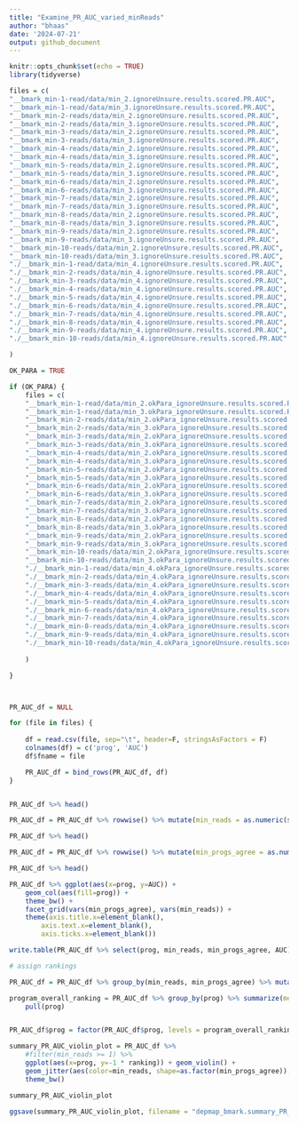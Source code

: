 ```yaml
---
title: "Examine_PR_AUC_varied_minReads"
author: "bhaas"
date: '2024-07-21'
output: github_document
---
```


```r
knitr::opts_chunk$set(echo = TRUE)
library(tidyverse)
```


```r

files = c(
"__bmark_min-1-read/data/min_2.ignoreUnsure.results.scored.PR.AUC",
"__bmark_min-1-read/data/min_3.ignoreUnsure.results.scored.PR.AUC",
"__bmark_min-2-reads/data/min_2.ignoreUnsure.results.scored.PR.AUC",
"__bmark_min-2-reads/data/min_3.ignoreUnsure.results.scored.PR.AUC",
"__bmark_min-3-reads/data/min_2.ignoreUnsure.results.scored.PR.AUC",
"__bmark_min-3-reads/data/min_3.ignoreUnsure.results.scored.PR.AUC",
"__bmark_min-4-reads/data/min_2.ignoreUnsure.results.scored.PR.AUC",
"__bmark_min-4-reads/data/min_3.ignoreUnsure.results.scored.PR.AUC",
"__bmark_min-5-reads/data/min_2.ignoreUnsure.results.scored.PR.AUC",
"__bmark_min-5-reads/data/min_3.ignoreUnsure.results.scored.PR.AUC",
"__bmark_min-6-reads/data/min_2.ignoreUnsure.results.scored.PR.AUC",
"__bmark_min-6-reads/data/min_3.ignoreUnsure.results.scored.PR.AUC",
"__bmark_min-7-reads/data/min_2.ignoreUnsure.results.scored.PR.AUC",
"__bmark_min-7-reads/data/min_3.ignoreUnsure.results.scored.PR.AUC",
"__bmark_min-8-reads/data/min_2.ignoreUnsure.results.scored.PR.AUC",
"__bmark_min-8-reads/data/min_3.ignoreUnsure.results.scored.PR.AUC",
"__bmark_min-9-reads/data/min_2.ignoreUnsure.results.scored.PR.AUC",
"__bmark_min-9-reads/data/min_3.ignoreUnsure.results.scored.PR.AUC",
"__bmark_min-10-reads/data/min_2.ignoreUnsure.results.scored.PR.AUC",
"__bmark_min-10-reads/data/min_3.ignoreUnsure.results.scored.PR.AUC",
"./__bmark_min-1-read/data/min_4.ignoreUnsure.results.scored.PR.AUC",
"./__bmark_min-2-reads/data/min_4.ignoreUnsure.results.scored.PR.AUC",
"./__bmark_min-3-reads/data/min_4.ignoreUnsure.results.scored.PR.AUC",
"./__bmark_min-4-reads/data/min_4.ignoreUnsure.results.scored.PR.AUC",
"./__bmark_min-5-reads/data/min_4.ignoreUnsure.results.scored.PR.AUC",
"./__bmark_min-6-reads/data/min_4.ignoreUnsure.results.scored.PR.AUC",
"./__bmark_min-7-reads/data/min_4.ignoreUnsure.results.scored.PR.AUC",
"./__bmark_min-8-reads/data/min_4.ignoreUnsure.results.scored.PR.AUC",
"./__bmark_min-9-reads/data/min_4.ignoreUnsure.results.scored.PR.AUC",
"./__bmark_min-10-reads/data/min_4.ignoreUnsure.results.scored.PR.AUC"

)

```


```r

OK_PARA = TRUE

if (OK_PARA) {
    files = c(
    "__bmark_min-1-read/data/min_2.okPara_ignoreUnsure.results.scored.PR.AUC",
    "__bmark_min-1-read/data/min_3.okPara_ignoreUnsure.results.scored.PR.AUC",
    "__bmark_min-2-reads/data/min_2.okPara_ignoreUnsure.results.scored.PR.AUC",
    "__bmark_min-2-reads/data/min_3.okPara_ignoreUnsure.results.scored.PR.AUC",
    "__bmark_min-3-reads/data/min_2.okPara_ignoreUnsure.results.scored.PR.AUC",
    "__bmark_min-3-reads/data/min_3.okPara_ignoreUnsure.results.scored.PR.AUC",
    "__bmark_min-4-reads/data/min_2.okPara_ignoreUnsure.results.scored.PR.AUC",
    "__bmark_min-4-reads/data/min_3.okPara_ignoreUnsure.results.scored.PR.AUC",
    "__bmark_min-5-reads/data/min_2.okPara_ignoreUnsure.results.scored.PR.AUC",
    "__bmark_min-5-reads/data/min_3.okPara_ignoreUnsure.results.scored.PR.AUC",
    "__bmark_min-6-reads/data/min_2.okPara_ignoreUnsure.results.scored.PR.AUC",
    "__bmark_min-6-reads/data/min_3.okPara_ignoreUnsure.results.scored.PR.AUC",
    "__bmark_min-7-reads/data/min_2.okPara_ignoreUnsure.results.scored.PR.AUC",
    "__bmark_min-7-reads/data/min_3.okPara_ignoreUnsure.results.scored.PR.AUC",
    "__bmark_min-8-reads/data/min_2.okPara_ignoreUnsure.results.scored.PR.AUC",
    "__bmark_min-8-reads/data/min_3.okPara_ignoreUnsure.results.scored.PR.AUC",
    "__bmark_min-9-reads/data/min_2.okPara_ignoreUnsure.results.scored.PR.AUC",
    "__bmark_min-9-reads/data/min_3.okPara_ignoreUnsure.results.scored.PR.AUC",
    "__bmark_min-10-reads/data/min_2.okPara_ignoreUnsure.results.scored.PR.AUC",
    "__bmark_min-10-reads/data/min_3.okPara_ignoreUnsure.results.scored.PR.AUC",
    "./__bmark_min-1-read/data/min_4.okPara_ignoreUnsure.results.scored.PR.AUC",
    "./__bmark_min-2-reads/data/min_4.okPara_ignoreUnsure.results.scored.PR.AUC",
    "./__bmark_min-3-reads/data/min_4.okPara_ignoreUnsure.results.scored.PR.AUC",
    "./__bmark_min-4-reads/data/min_4.okPara_ignoreUnsure.results.scored.PR.AUC",
    "./__bmark_min-5-reads/data/min_4.okPara_ignoreUnsure.results.scored.PR.AUC",
    "./__bmark_min-6-reads/data/min_4.okPara_ignoreUnsure.results.scored.PR.AUC",
    "./__bmark_min-7-reads/data/min_4.okPara_ignoreUnsure.results.scored.PR.AUC",
    "./__bmark_min-8-reads/data/min_4.okPara_ignoreUnsure.results.scored.PR.AUC",
    "./__bmark_min-9-reads/data/min_4.okPara_ignoreUnsure.results.scored.PR.AUC",
    "./__bmark_min-10-reads/data/min_4.okPara_ignoreUnsure.results.scored.PR.AUC"
    
    )

}




```



```r

PR_AUC_df = NULL

for (file in files) {
    
    df = read.csv(file, sep="\t", header=F, stringsAsFactors = F)
    colnames(df) = c('prog', 'AUC')
    df$fname = file

    PR_AUC_df = bind_rows(PR_AUC_df, df)
}


PR_AUC_df %>% head()
```

```r

PR_AUC_df = PR_AUC_df %>% rowwise() %>% mutate(min_reads = as.numeric(str_match(fname, "min-(\\d+)-read")[[2]]) )

PR_AUC_df %>% head()
```



```r

PR_AUC_df = PR_AUC_df %>% rowwise() %>% mutate(min_progs_agree = as.numeric(str_match(fname, "min_(\\d+)\\.")[[2]]) )

PR_AUC_df %>% head()
```


```r

PR_AUC_df %>% ggplot(aes(x=prog, y=AUC)) + 
    geom_col(aes(fill=prog)) +
    theme_bw() +
    facet_grid(vars(min_progs_agree), vars(min_reads)) +
    theme(axis.title.x=element_blank(),
        axis.text.x=element_blank(),
        axis.ticks.x=element_blank())


```


```r

write.table(PR_AUC_df %>% select(prog, min_reads, min_progs_agree, AUC), file="PR_AUC_summary.tsv", quote=F, sep="\t", row.names=F)


```




```r
# assign rankings

PR_AUC_df = PR_AUC_df %>% group_by(min_reads, min_progs_agree) %>% mutate(ranking = rank(-1*AUC, ties.method='average'))


```


```r

program_overall_ranking = PR_AUC_df %>% group_by(prog) %>% summarize(mean_ranking = mean(ranking)) %>% arrange(mean_ranking) %>%
    pull(prog)



```

```r

PR_AUC_df$prog = factor(PR_AUC_df$prog, levels = program_overall_ranking)

```


```r

summary_PR_AUC_violin_plot = PR_AUC_df %>% 
    #filter(min_reads >= 1) %>%
    ggplot(aes(x=prog, y=-1 * ranking)) + geom_violin() +
    geom_jitter(aes(color=min_reads, shape=as.factor(min_progs_agree)), width=0.2, height=0.075) +
    theme_bw()

summary_PR_AUC_violin_plot

```


```r

ggsave(summary_PR_AUC_violin_plot, filename = "depmap_bmark.summary_PR_AUC_violin_plot.svg", width=7, height=3.5)

```






